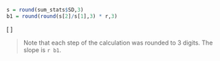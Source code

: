 

```r
s = round(sum_stats$SD,3)
b1 = round(round(s[2]/s[1],3) * r,3)
```


\[
\begin{eqnarray}
b_1 &=& \frac{s_y}{s_x} r_{xy}\\
    &=& \frac{`r s[2]`}{`r s[1]`} \times `r r`\\
    &=& `r round(s[2]/s[1],3)` \times `r r`\\
    &=& `r b1`
\end{eqnarray}
\]

> Note that each step of the calculation was rounded to 3 digits. The slope is `r b1`.
